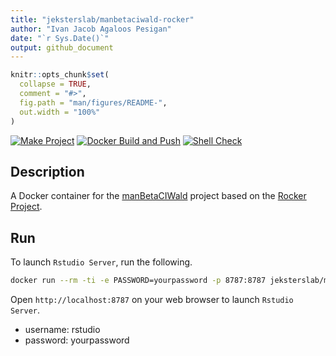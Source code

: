 ```yaml
---
title: "jeksterslab/manbetaciwald-rocker"
author: "Ivan Jacob Agaloos Pesigan"
date: "`r Sys.Date()`"
output: github_document
---
```


<!-- README.md is generated from .setup/readme/README.Rmd. Please edit that file -->

```r
knitr::opts_chunk$set(
  collapse = TRUE,
  comment = "#>",
  fig.path = "man/figures/README-",
  out.width = "100%"
)
```

<!-- badges: start -->
[![Make Project](https://github.com/jeksterslab/docker-manbetaciwald-rocker/actions/workflows/make.yml/badge.svg)](https://github.com/jeksterslab/docker-manbetaciwald-rocker/actions/workflows/make.yml)
[![Docker Build and Push](https://github.com/jeksterslab/docker-manbetaciwald-rocker/actions/workflows/docker-build-push.yml/badge.svg)](https://github.com/jeksterslab/docker-manbetaciwald-rocker/actions/workflows/docker-build-push.yml)
[![Shell Check](https://github.com/jeksterslab/docker-manbetaciwald-rocker/actions/workflows/shellcheck.yml/badge.svg)](https://github.com/jeksterslab/docker-manbetaciwald-rocker/actions/workflows/shellcheck.yml)
<!-- badges: end -->

## Description

A Docker container for the [manBetaCIWald](https://github.com/jeksterslab/manBetaCIWald) project based on the [Rocker Project](https://rocker-project.org/).

## Run

To launch `Rstudio Server`, run the following.

```bash
docker run --rm -ti -e PASSWORD=yourpassword -p 8787:8787 jeksterslab/manbetaciwald-rocker
```

Open `http://localhost:8787` on your web browser to launch `Rstudio Server`.

- username: rstudio
- password: yourpassword
